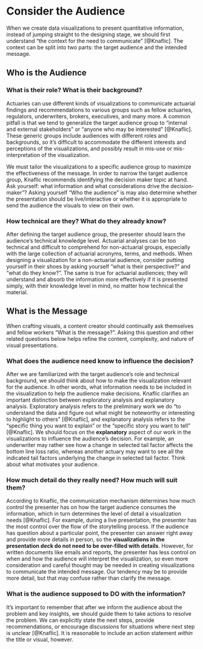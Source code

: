 # Consider the Audience

When we create data visualizations to present quantitative information, instead of jumping straight to the designing stage, we should first understand "the context for the need to communicate" [@Knaflic]. The context can be split into two parts: the target audience and the intended message.

## Who is the Audience

### What is their role? What is their background?

Actuaries can use different kinds of visualizations to communicate actuarial findings and recommendations to various groups such as fellow actuaries, regulators, underwriters, brokers, executives, and many more. A common pitfall is that we tend to generalize the target audience group to "internal and external stakeholders" or "anyone who may be interested" [@Knaflic]. These generic groups include audiences with different roles and backgrounds, so it's difficult to accommodate the different interests and perceptions of the visualizations, and possibly result in mis-use or mis-interpretation of the visualization. 

We must tailor the visualizations to a specific audience group to maximize the effectiveness of the message. In order to narrow the target audience group, Knaflic recommends identifying the decision maker topic at hand. Ask yourself: what information and what considerations drive the decision-maker"? Asking yourself "Who the audience" is may also determine whether the presentation should be live/interactive or whether it is appropriate to send the audience the visuals to view on their own.

### How technical are they? What do they already know?

After defining the target audience group, the presenter should learn the audience's technical knowledge level. Actuarial analyses can be too technical and difficult to comprehend for non-actuarial groups, especially with the large collection of actuarial acronyms, terms, and methods. When designing a visualization for a non-actuarial audience, consider putting yourself in their shoes by asking yourself "what is their perspective?" and "what do they know?". The same is true for actuarial audiences; they will understand and absorb the information more effectively if it is presented simply, with their knowledge level in mind, no matter how technical the material.

## What is the Message

When crafting visuals, a content creator should continually ask themselves and fellow workers "What is the message?". Asking this question and other related questions below helps refine the content, complexity, and nature of visual presentations.

### What does the audience need know to influence the decision?

After we are familiarized with the target audience's role and technical background, we should think about how to make the visualization relevant for the audience. In other words, what information needs to be included in the visualization to help the audience make decisions. Knaflic clarifies an important distinction between exploratory analysis and explanatory analysis. Exploratory analysis refers to the preliminary work we do "to understand the data and figure out what might be noteworthy or interesting to highlight to others" [@Knaflic], and explanatory analysis refers to the "specific thing you want to explain" or the "specific story you want to tell" [@Knaflic]. We should focus on the **explanatory** aspect of our work in the visualizations to influence the audience's decision. For example, an underwriter may rather see how a change in selected tail factor affects the bottom line loss ratio, whereas another actuary may want to see all the indicated tail factors underlying the change in selected tail factor. Think about what motivates your audience.

### How much detail do they really need? How much will suit them?

According to Knaflic, the communication mechanism determines how much control the presenter has on how the target audience consumes the information, which in turn determines the level of detail a visualization needs [@Knaflic]. For example, during a live presentation, the presenter has the most control over the flow of the storytelling process. If the audience has question about a particular point, the presenter can answer right away and provide more details in person, so the **visualizations in the presentation deck do not need to be over-filled with details**. However, for written documents like emails and reports, the presenter has less control on when and how the audience will interpret the visualization, so even more consideration and careful thought may be needed in creating visualizations to communicate the intended message. Our tendency may be to provide more detail, but that may confuse rather than clarify the message.

### What is the audience supposed to DO with the information?

It's important to remember that after we inform the audience about the problem and key insights, we should guide them to take actions to resolve the problem. We can explicitly state the next steps, provide recommendations, or encourage discussions for situations where next step is unclear [@Knaflic]. It is reasonable to include an action statement _within_ the title or visual, however.
